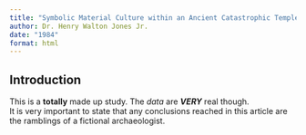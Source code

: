 ```yaml
---
title: "Symbolic Material Culture within an Ancient Catastrophic Temple Complex"
author: Dr. Henry Walton Jones Jr.
date: "1984"
format: html
---
```


## Introduction

This is a **totally** made up study. The 
*data* are ***VERY*** real though.  
It is very important to state that any 
conclusions reached in this article are
the ramblings of a fictional
archaeologist.


